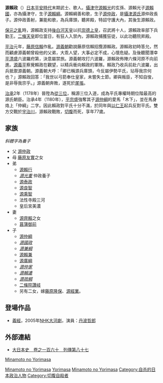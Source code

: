 {{japanese|image=Minamoto no Yorimasa2.jpg|japanese=源頼政|kana=みなもと の よりまさ|romaji=Minamoto no Yorimasa|舊寫=源賴政}}
'''源賴政'''（{{bd|1104年||1180年||CatIdx=S源}}）[[日本|日本]][[平安時代|平安時代]]末期武士、歌人。[[攝津守|攝津守]][[源賴光|源賴光]]的玄孫、源賴光子[[源賴國|源賴國]]，亦為攝津守，生子[[源賴綱|源賴綱]]。源賴綱善和歌，生子[[源仲政|源仲政]]，是[[攝津源氏|攝津源氏]]源仲政長子。源仲政善射，兼能和歌，為兵庫頭，聽昇殿，特詔守護大內，其後生源賴政。

[[保元之亂|保元之亂]]時，源賴政支持[[後白河天皇|後白河天皇]]以抗[[崇德天皇|崇德上皇]]，召武將十人，源賴政率部下兵勤王。[[二條天皇|二條天皇]]即位當日，有狂人入禁內，源賴政捕獲狂徒，以此功聽院昇殿。

[[平治_(二條天皇)|平治]]元年，[[藤原信賴|藤原信賴]]作亂。[[源義朝|源義朝]]勸說藤原信賴招攬源賴政。源賴政初時答允，然而顧慮源義朝曾殺他的父弟，大乖人望，大事必定不成，心懷危疑。及後聽聞潛幸[[平清盛|平清盛]]六波羅府第，決意屬禁旅。源義朝攻打六波羅，源賴政佈陣六條河原不向前進。[[源義平|源義平]]察覺賴政在觀望，以精兵衝向賴政的軍隊。賴政乃收兵前赴六波羅，出兵抵禦源義朝。源義朝大呼：「卿已稱源兵庫頭，今反屬伊勢平氏，玷辱我宗何也？」源賴政回答：「我世以弓箭奉仕皇家，未嘗失士節。卿與叛臣，不知自悛，是非辱我宗乎。」源義朝奔敗，遂死於[[尾張|尾張]]。

[[治承|治承]]2年（1178年）晉陞為[[從三位|從三位]]，稱源三位入道，成為平氏專權時期位階最高的源氏朝臣。治承4年（1180年），[[平宗盛|平宗盛]]強奪其子[[源仲綱|源仲綱]]的愛馬「木下」，並在馬身烙上「仲綱」二字。因此賴政對平氏十分不滿，於同年與[[以仁王|以仁王]]起兵反對平氏。雙方交戰於[[宇治川|宇治川]]，源賴政戰敗，[[切腹|切腹]]而死，享年77歲。

==家族==
''斜體字為養子''
*父 [[源仲政|源仲政]]
*母 [[藤原友實|藤原友實]]之女
*弟
**[[源賴行|源賴行]]
**''[[源光重|源光重]]'' 仲政養子
**[[源泰政|源泰政]]
**[[源良智|源良智]]
**[[源乘智|源乘智]]
**法性寺殿三河
**皇后宮美濃
*妻
**[[源齊賴|源齊賴]]之女
**[[菖蒲御前|菖蒲御前]]
*子
**[[源仲綱|源仲綱]]
**''[[源國政|源國政]]'' 
**''[[源兼綱|源兼綱]]'' 
**[[源賴兼|源賴兼]]
**[[源廣綱|源廣綱]]
**''[[源仲家|源仲家]]''
**''[[源賴連|源賴連]]''
**''[[源政綱|源政綱]]''
**[[二條院讚岐|二條院讚岐]]
**另有二女，嫁[[藤原隆保|藤原隆保]]、[[源經業|源經業]]。
== 登場作品 ==
*[[義經_(大河劇)|義經]]，2005年[[NHK大河劇|NHK大河劇]]，演員：[[丹波哲郎|丹波哲郎]]
== 外部連結 ==
*[http://miko.org/~uraki/kuon/furu/text/dainihonsi/dns160.htm 大日本史　卷之一百六十　列傳第八十七] {{Wayback|url=http://miko.org/~uraki/kuon/furu/text/dainihonsi/dns160.htm |date=20081229181541 }}

{{Authority control}}
[[Category:平安時代武士|Minamoto no Yorimasa]]
[[category:平安時代歌人|Minamoto no Yorimasa]]
[[Category:攝津源氏|Yorimasa]]
[[Category:日本人物神|Minamoto no Yorimasa]]
[[Category:自杀的日本政治人物|Category:自杀的日本政治人物]]
[[Category:切腹自殺者|Category:切腹自殺者]]